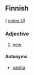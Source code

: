 ==Finnish==
( [[Wiktionary:Finnish_index_u|index U]])

===Adjective===

# [[new]].

====Antonyms====

* [[vanha]]